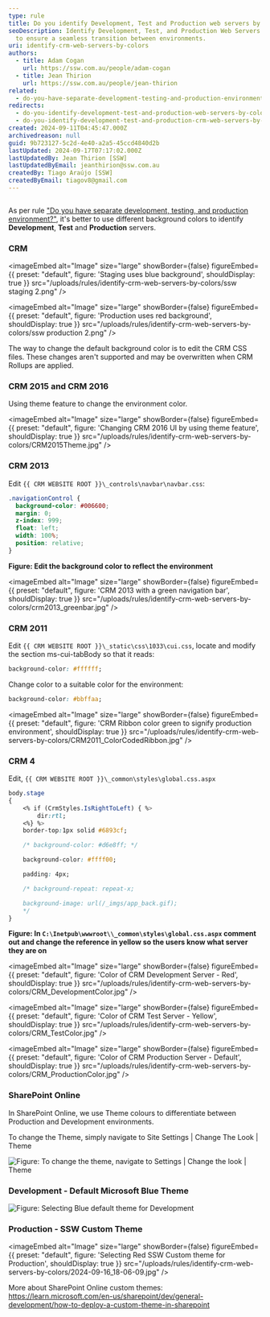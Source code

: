 ```yaml
---
type: rule
title: Do you identify Development, Test and Production web servers by colors?
seoDescription: Identify Development, Test, and Production Web Servers by colors
  to ensure a seamless transition between environments.
uri: identify-crm-web-servers-by-colors
authors:
  - title: Adam Cogan
    url: https://ssw.com.au/people/adam-cogan
  - title: Jean Thirion
    url: https://ssw.com.au/people/jean-thirion
related:
  - do-you-have-separate-development-testing-and-production-environments
redirects:
  - do-you-identify-development-test-and-production-web-servers-by-colors
  - do-you-identify-development-test-and-production-crm-web-servers-by-colors
created: 2024-09-11T04:45:47.000Z
archivedreason: null
guid: 9b723127-5c2d-4e40-a2a5-45ccd4840d2b
lastUpdated: 2024-09-17T07:17:02.000Z
lastUpdatedBy: Jean Thirion [SSW]
lastUpdatedByEmail: jeanthirion@ssw.com.au
createdBy: Tiago Araújo [SSW]
createdByEmail: tiagov8@gmail.com
---
```

![]()

As per rule ["Do you have separate development, testing, and production environment?"](/do-you-have-separate-development-testing-and-production-environments), it's better to use different background colors to identify **Development**, **Test** and **Production** servers.

### CRM


<imageEmbed
  alt="Image"
  size="large"
  showBorder={false}
  figureEmbed={{
    preset: "default",
    figure: 'Staging uses blue background',
    shouldDisplay: true
  }}
  src="/uploads/rules/identify-crm-web-servers-by-colors/ssw staging 2.png"
/>


<imageEmbed
  alt="Image"
  size="large"
  showBorder={false}
  figureEmbed={{
    preset: "default",
    figure: 'Production uses red background',
    shouldDisplay: true
  }}
  src="/uploads/rules/identify-crm-web-servers-by-colors/ssw production 2.png"
/>

The way to change the default background color is to edit the CRM CSS files. These changes aren't supported and may be overwritten when CRM Rollups are applied.

### CRM 2015 and CRM 2016

Using theme feature to change the environment color.


<imageEmbed
  alt="Image"
  size="large"
  showBorder={false}
  figureEmbed={{
    preset: "default",
    figure: 'Changing CRM 2016 UI by using theme feature',
    shouldDisplay: true
  }}
  src="/uploads/rules/identify-crm-web-servers-by-colors/CRM2015Theme.jpg"
/>

### CRM 2013

Edit `{{ CRM WEBSITE ROOT }}\_controls\navbar\navbar.css`:

```css
.navigationControl {
  background-color: #006600;
  margin: 0;
  z-index: 999;
  float: left;
  width: 100%;
  position: relative;
}
```

**Figure: Edit the background color to reflect the environment**


<imageEmbed
  alt="Image"
  size="large"
  showBorder={false}
  figureEmbed={{
    preset: "default",
    figure: 'CRM 2013 with a green navigation bar',
    shouldDisplay: true
  }}
  src="/uploads/rules/identify-crm-web-servers-by-colors/crm2013_greenbar.jpg"
/>
### CRM 2011

Edit `{{ CRM WEBSITE ROOT }}\_static\css\1033\cui.css`, locate and modify the section ms-cui-tabBody so that it reads:

```css
background-color: #ffffff;
```

Change color to a suitable color for the environment:

```css
background-color: #bbffaa;
```


<imageEmbed
  alt="Image"
  size="large"
  showBorder={false}
  figureEmbed={{
    preset: "default",
    figure: 'CRM Ribbon color green to signify production environment',
    shouldDisplay: true
  }}
  src="/uploads/rules/identify-crm-web-servers-by-colors/CRM2011_ColorCodedRibbon.jpg"
/>

### CRM 4

Edit, `{{ CRM WEBSITE ROOT }}\_common\styles\global.css.aspx`

```css
body.stage
{
    <% if (CrmStyles.IsRightToLeft) { %>
        dir:rtl;
    <%} %>
    border-top:1px solid #6893cf;

    /* background-color: #d6e8ff; */

    background-color: #ffff00;

    padding: 4px;

    /* background-repeat: repeat-x;

    background-image: url(/_imgs/app_back.gif);
    */
}
```

**Figure: In `C:\Inetpub\wwwroot\\_common\styles\global.css.aspx` comment out and change the reference in yellow so the users know what server they are on**


<imageEmbed
  alt="Image"
  size="large"
  showBorder={false}
  figureEmbed={{
    preset: "default",
    figure: 'Color of CRM Development Server - Red',
    shouldDisplay: true
  }}
  src="/uploads/rules/identify-crm-web-servers-by-colors/CRM_DevelopmentColor.jpg"
/>


<imageEmbed
  alt="Image"
  size="large"
  showBorder={false}
  figureEmbed={{
    preset: "default",
    figure: 'Color of CRM Test Server - Yellow',
    shouldDisplay: true
  }}
  src="/uploads/rules/identify-crm-web-servers-by-colors/CRM_TestColor.jpg"
/>


<imageEmbed
  alt="Image"
  size="large"
  showBorder={false}
  figureEmbed={{
    preset: "default",
    figure: 'Color of CRM Production Server - Default',
    shouldDisplay: true
  }}
  src="/uploads/rules/identify-crm-web-servers-by-colors/CRM_ProductionColor.jpg"
/>

### SharePoint Online

In SharePoint Online, we use Theme colours to differentiate between Production and Development environments.

To change the Theme, simply navigate to Site Settings | Change The Look | Theme

![](2024-09-16_18-10-35.jpg "Figure: To change the theme, navigate to Settings | Change the look | Theme")

### Development - Default Microsoft Blue Theme

![](2024-09-16_18-03-50.jpg "Figure: Selecting Blue default theme for Development")

### Production - SSW Custom Theme


<imageEmbed
  alt="Image"
  size="large"
  showBorder={false}
  figureEmbed={{
    preset: "default",
    figure: 'Selecting Red SSW Custom theme for Production',
    shouldDisplay: true
  }}
  src="/uploads/rules/identify-crm-web-servers-by-colors/2024-09-16_18-06-09.jpg"
/>

More about SharePoint Online custom themes: https://learn.microsoft.com/en-us/sharepoint/dev/general-development/how-to-deploy-a-custom-theme-in-sharepoint
